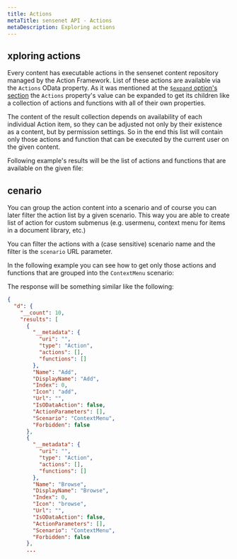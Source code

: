 ```yaml
---
title: Actions
metaTitle: sensenet API - Actions
metaDescription: Exploring actions
---
```


## xploring actions

Every content has executable actions in the sensenet content repository managed by the Action Framework. List of these actions are available via the `Actions` OData property. As it was mentioned at the [`$expand` option's section](/api-docs/basic-concepts/03-select-expand/#expand) the `Actions` property's value can be expanded to get its children like a collection of actions and functions with all of their own properties.

The content of the result collection depends on availability of each individual Action item, so they can be adjusted not only by their existence as a content, but by permission settings. So in the end this list will contain only those actions and function that can be executed by the current user on the given content.

Following example's results will be the list of actions and functions that are available on the given file:

<tab category="basic-concepts" article="action" example="actions" />


## cenario

You can group the action content into a scenario and of course you can later filter the action list by a given scenario. This way you are able to create list of action for custom submenus (e.g. usermenu, context menu for items in a document library, etc.)

You can filter the actions with a (case sensitive) scenario name and the filter is the `scenario` URL parameter.

In the following example you can see how to get only those actions and functions that are grouped into the `ContextMenu` scenario:

<tab category="basic-concepts" article="action" example="scenario" />

The response will be something similar like the following:

```json
{
  "d": {
    "__count": 10,
    "results": [
      {
        "__metadata": {
          "uri": "",
          "type": "Action",
          "actions": [],
          "functions": []
        },
        "Name": "Add",
        "DisplayName": "Add",
        "Index": 0,
        "Icon": "add",
        "Url": "",
        "IsODataAction": false,
        "ActionParameters": [],
        "Scenario": "ContextMenu",
        "Forbidden": false
      },
      {
        "__metadata": {
          "uri": "",
          "type": "Action",
          "actions": [],
          "functions": []
        },
        "Name": "Browse",
        "DisplayName": "Browse",
        "Index": 0,
        "Icon": "browse",
        "Url": "",
        "IsODataAction": false,
        "ActionParameters": [],
        "Scenario": "ContextMenu",
        "Forbidden": false
      },
      ...
```
